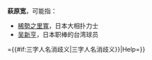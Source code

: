 '''萩原宽'''，可能指：

* [[稀勢之里寬|稀勢之里寬]]，日本大相扑力士
* [[吴新亨|吴新亨]]，日本职棒的台湾球员

{{disambig||Cat{{#if:三字人名消歧义||_}}={{#if:三字人名消歧义|三字人名消歧义}}|Help=}}